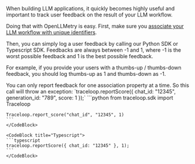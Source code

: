 When building LLM applications, it quickly becomes highly useful and important to track user feedback on the result of your LLM workflow.

Doing that with OpenLLMetry is easy. First, make sure you [associate your LLM workflow with unique identifiers](/docs/openllmetry/tracing/associating-entities-with-traces).

Then, you can simply log a user feedback by calling our Python SDK or Typescript SDK. Feedbacks are always between -1 and 1, where -1 is the worst possible feedback and 1 is the best possible feedback.

For example, if you provide your users with a thumbs-up / thumbs-down feedback, you should log thumbs-up as 1 and thumbs-down as -1.

<Callout intent="note">
You can only report feedback for one association property at a time. So this call will throw an exception: `traceloop.reportScore({ chat_id: "12345", generation_id: "789", score: 1 });`
</Callout>

<CodeBlocks>
    <CodeBlock title="Python">
    ```python
    from traceloop.sdk import Traceloop

    Traceloop.report_score("chat_id", "12345", 1)
    ```
    </CodeBlock>

    <CodeBlock title="Typescript">
    ```typescript
    traceloop.reportScore({ chat_id: "12345" }, 1);
    ```
    </CodeBlock>
</CodeBlocks>



